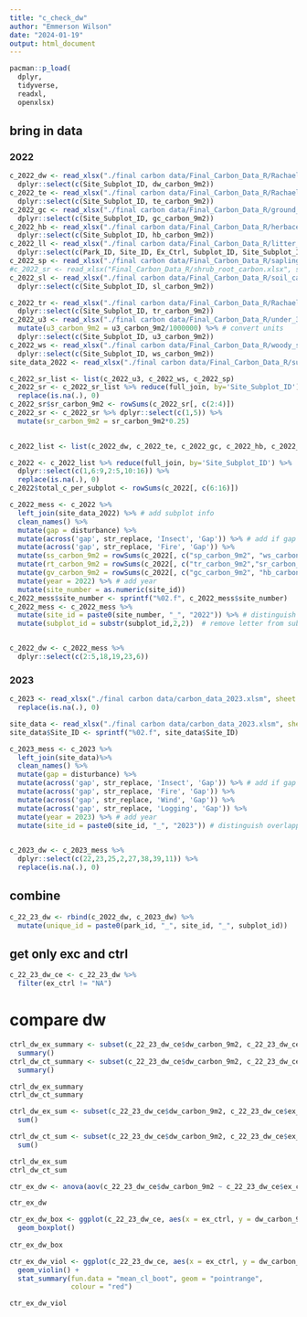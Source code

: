 ```yaml
---
title: "c_check_dw"
author: "Emmerson Wilson"
date: "2024-01-19"
output: html_document
---
```


```r
pacman::p_load(
  dplyr,
  tidyverse,
  readxl,
  openxlsx)
```

## bring in data

### 2022

```r
c_2022_dw <- read_xlsx("./final carbon data/Final_Carbon_Data_R/Rachael 2022 measurements/Deadwood_Field_Data NEW.xlsm", sheet = "DW carbon") %>%
  dplyr::select(c(Site_Subplot_ID, dw_carbon_9m2))
c_2022_te <- read_xlsx("./final carbon data/Final_Carbon_Data_R/Rachael 2022 measurements/Tree_Biomass_NEW.xlsm", sheet = "Tree carbon") %>%
  dplyr::select(c(Site_Subplot_ID, te_carbon_9m2))
c_2022_gc <- read_xlsx("./final carbon data/Final_Carbon_Data_R/ground_cover_carbon.xlsx", sheet = "Sheet 1") %>%
  dplyr::select(c(Site_Subplot_ID, gc_carbon_9m2))
c_2022_hb <- read_xlsx("./final carbon data/Final_Carbon_Data_R/herbaceous_carbon.xlsx", sheet = "Sheet 1") %>%
  dplyr::select(c(Site_Subplot_ID, hb_carbon_9m2))
c_2022_ll <- read_xlsx("./final carbon data/Final_Carbon_Data_R/litter_carbon.xlsx", sheet = "Sheet 1") %>%
  dplyr::select(c(Park_ID, Site_ID, Ex_Ctrl, Subplot_ID, Site_Subplot_ID, ll_carbon_9m2))
c_2022_sp <- read_xlsx("./final carbon data/Final_Carbon_Data_R/sapling_carbon.xlsx", sheet = "Sheet 1") %>% dplyr::select(c(Site_Subplot_ID, sp_carbon_9m2))
#c_2022_sr <- read_xlsx("Final_Carbon_Data_R/shrub_root_carbon.xlsx", sheet = "Sheet 1") because this data came before R fixed the under 30 units I need to calculate on my own
c_2022_sl <- read_xlsx("./final carbon data/Final_Carbon_Data_R/soil_carbon.xlsx", sheet = "Sheet 1") %>%
  dplyr::select(c(Site_Subplot_ID, sl_carbon_9m2))

c_2022_tr <- read_xlsx("./final carbon data/Final_Carbon_Data_R/Rachael 2022 measurements/Tree_Biomass_NEW.xlsm", sheet = "Tree root carbon") %>%
  dplyr::select(c(Site_Subplot_ID, tr_carbon_9m2))
c_2022_u3 <- read_xlsx("./final carbon data/Final_Carbon_Data_R/under_30_carbon.xlsx", sheet = "Sheet 1") %>%
  mutate(u3_carbon_9m2 = u3_carbon_9m2/1000000) %>% # convert units
  dplyr::select(c(Site_Subplot_ID, u3_carbon_9m2))
c_2022_ws <- read_xlsx("./final carbon data/Final_Carbon_Data_R/woody_shrubs_carbon.xlsx", sheet = "Sheet 1") %>%
  dplyr::select(c(Site_Subplot_ID, ws_carbon_9m2))
site_data_2022 <- read_xlsx("./final carbon data/Final_Carbon_Data_R/subplot_disturbacne.xlsx")

c_2022_sr_list <- list(c_2022_u3, c_2022_ws, c_2022_sp)
c_2022_sr <- c_2022_sr_list %>% reduce(full_join, by='Site_Subplot_ID') %>%
  replace(is.na(.), 0)
c_2022_sr$sr_carbon_9m2 <- rowSums(c_2022_sr[, c(2:4)])
c_2022_sr <- c_2022_sr %>% dplyr::select(c(1,5)) %>%
  mutate(sr_carbon_9m2 = sr_carbon_9m2*0.25)
  

c_2022_list <- list(c_2022_dw, c_2022_te, c_2022_gc, c_2022_hb, c_2022_ll, c_2022_sp, c_2022_sr, c_2022_sl, c_2022_tr, c_2022_u3, c_2022_ws)

c_2022 <- c_2022_list %>% reduce(full_join, by='Site_Subplot_ID') %>%
  dplyr::select(c(1,6:9,2:5,10:16)) %>%
  replace(is.na(.), 0)
c_2022$total_c_per_subplot <- rowSums(c_2022[, c(6:16)])

c_2022_mess <- c_2022 %>%
  left_join(site_data_2022) %>% # add subplot info
  clean_names() %>% 
  mutate(gap = disturbance) %>% 
  mutate(across('gap', str_replace, 'Insect', 'Gap')) %>% # add if gap or not gap
  mutate(across('gap', str_replace, 'Fire', 'Gap')) %>%
  mutate(ss_carbon_9m2 = rowSums(c_2022[, c("sp_carbon_9m2", "ws_carbon_9m2")])) %>% # recategorize pools to match 2023
  mutate(rt_carbon_9m2 = rowSums(c_2022[, c("tr_carbon_9m2","sr_carbon_9m2")])) %>%
  mutate(gv_carbon_9m2 = rowSums(c_2022[, c("gc_carbon_9m2", "hb_carbon_9m2", "u3_carbon_9m2")])) %>%
  mutate(year = 2022) %>% # add year
  mutate(site_number = as.numeric(site_id))
c_2022_mess$site_number <- sprintf("%02.f", c_2022_mess$site_number)
c_2022_mess <- c_2022_mess %>%
  mutate(site_id = paste0(site_number, "_", "2022")) %>% # distinguish overlapping site numbers by year
  mutate(subplot_id = substr(subplot_id,2,2))  # remove letter from subplot


c_2022_dw <- c_2022_mess %>%
  dplyr::select(c(2:5,18,19,23,6))
```

### 2023

```r
c_2023 <- read_xlsx("./final carbon data/carbon_data_2023.xlsm", sheet = "Overall C") %>%
  replace(is.na(.), 0) 

site_data <- read_xlsx("./final carbon data/carbon_data_2023.xlsm", sheet = "Subplot info")
site_data$Site_ID <- sprintf("%02.f", site_data$Site_ID)

c_2023_mess <- c_2023 %>%
  left_join(site_data)%>%
  clean_names() %>%
  mutate(gap = disturbance) %>%
  mutate(across('gap', str_replace, 'Insect', 'Gap')) %>% # add if gap or not gap
  mutate(across('gap', str_replace, 'Fire', 'Gap')) %>%
  mutate(across('gap', str_replace, 'Wind', 'Gap')) %>%
  mutate(across('gap', str_replace, 'Logging', 'Gap')) %>%
  mutate(year = 2023) %>% # add year
  mutate(site_id = paste0(site_id, "_", "2023")) # distinguish overlapping
  

c_2023_dw <- c_2023_mess %>%
  dplyr::select(c(22,23,25,2,27,38,39,11)) %>%
  replace(is.na(.), 0)
```

## combine

```r
c_22_23_dw <- rbind(c_2022_dw, c_2023_dw) %>%
  mutate(unique_id = paste0(park_id, "_", site_id, "_", subplot_id))
```

## get only exc and ctrl

```r
c_22_23_dw_ce <- c_22_23_dw %>% 
  filter(ex_ctrl != "NA") 
```

# compare dw

```r

ctrl_dw_ex_summary <- subset(c_22_23_dw_ce$dw_carbon_9m2, c_22_23_dw_ce$ex_ctrl == "EX") %>% 
  summary()
ctrl_dw_ct_summary <- subset(c_22_23_dw_ce$dw_carbon_9m2, c_22_23_dw_ce$ex_ctrl == "CTRL") %>% 
  summary()

ctrl_dw_ex_summary
ctrl_dw_ct_summary

ctrl_dw_ex_sum <- subset(c_22_23_dw_ce$dw_carbon_9m2, c_22_23_dw_ce$ex_ctrl == "EX") %>% 
  sum()

ctrl_dw_ct_sum <- subset(c_22_23_dw_ce$dw_carbon_9m2, c_22_23_dw_ce$ex_ctrl == "CTRL") %>% 
  sum()

ctrl_dw_ex_sum
ctrl_dw_ct_sum

ctr_ex_dw <- anova(aov(c_22_23_dw_ce$dw_carbon_9m2 ~ c_22_23_dw_ce$ex_ctrl))

ctr_ex_dw

ctr_ex_dw_box <- ggplot(c_22_23_dw_ce, aes(x = ex_ctrl, y = dw_carbon_9m2)) + 
  geom_boxplot()
  
ctr_ex_dw_box

ctr_ex_dw_viol <- ggplot(c_22_23_dw_ce, aes(x = ex_ctrl, y = dw_carbon_9m2)) + 
  geom_violin() + 
  stat_summary(fun.data = "mean_cl_boot", geom = "pointrange",
               colour = "red")

ctr_ex_dw_viol

```


